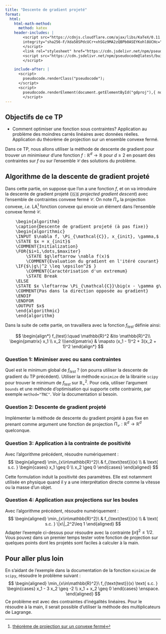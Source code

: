 ```yaml
---
title: "Descente de gradient projeté"
format:
  html:
    html-math-method:
      method: katex
    header-includes: |
        <script src="https://cdnjs.cloudflare.com/ajax/libs/KaTeX/0.11.1/katex.min.js"
        integrity="sha256-F/Xda58SPdcUCr+xhSGz9MA2zQBPb0ASEYKohl8UCHc=" crossorigin="anonymous">
        </script>
        <link rel="stylesheet" href="https://cdn.jsdelivr.net/npm/pseudocode@latest/build/pseudocode.min.css">
        <script src="https://cdn.jsdelivr.net/npm/pseudocode@latest/build/pseudocode.min.js">
        </script>

    include-after: |
      <script>
        pseudocode.renderClass("pseudocode");
      </script>
      <script>
        pseudocode.renderElement(document.getElementById("gdproj"),{ noEnd: true });
        </script>
---
```


::: {.hidden}
$$
\DeclareMathOperator*{\argmin}{argmin}
\DeclareMathOperator*{\argmax}{argmax}
$$
:::


::: {.callout-note}

## Objectifs de ce TP
- Comment optimiser une fonction sous contraintes? Application au problème des moindres carrés linéaires avec données réelles. Application du théorème de projection sur un ensemble convexe fermé.
:::

Dans ce TP, nous allons utiliser la méthode de descente de gradient pour trouver un minimiseur d'une fonction $f:\mathbb{R}^d\rightarrow\mathbb{R}$ pour $d\geq 2$ en posant des contraintes sur $f$ ou sur l'ensemble $\mathcal{C}$ des solutions du problème.

## Algorithme de la descente de gradient projeté

Dans cette partie, on suppose que l'on a une fonction $f$, et on va introduire la descente de gradient projeté (&#127468;&#127463; *projected gradient descent*) avec l'ensemble de contraintes convexe fermé $\mathcal{C}$.
On note $\Pi_{\mathcal{C}}$ la projection convexe, *i.e.* LA^[[théorème de projection sur un convexe fermé](https://fr.wikipedia.org/wiki/Th%C3%A9or%C3%A8me_de_projection_sur_un_convexe_ferm%C3%A9)] fonction convexe qui envoie un élément dans l'ensemble convexe fermé $\mathcal{C}$.

<pre id="gdproj" class="pseudocode" style="display:hidden;">
    \begin{algorithm}
    \caption{Descente de gradient projeté (à pas fixe)}
    \begin{algorithmic}
    \INPUT $\nabla f, \Pi_{\mathcal{C}}, x_{init}, \gamma,$ maxiter, $\epsilon$
    \STATE $x = x_{init}$
    \COMMENT{Initialization}
    \FOR{$i=1,\dots,$maxiter}
        \STATE $g\leftarrow \nabla f(x)$
        \COMMENT{Evaluation du gradient en l'itéré courant}
    \IF{$\|g\|^2 \leq \epsilon^2$ }
        \COMMENT{Caractérisation d'un extremum}
        \STATE Break
    \ELSE
    \STATE $x \leftarrow \Pi_{\mathcal{C}}\big(x - \gamma g\big)$
    \COMMENT{Pas dans la direction opposée au gradient}
    \ENDIF
    \ENDFOR
    \OUTPUT $x$
    \end{algorithmic}
    \end{algorithm}
</pre>

Dans la suite de cette partie, on travaillera avec la fonction $f_{test}$  définie ainsi:

$$
\begin{align*}
f_{test}:\quad  \mathbb{R}^2 &\to \mathbb{R}^2\\
\begin{pmatrix} x_1 \\ x_2 \\\end{pmatrix} & \mapsto (x_1 - 1)^2 + 3(x_2 + 1)^2
\end{align*}
$$

### Question 1: Minimiser avec ou sans contraintes

Quel est le minimum global de $f_{test}$ ? (on pourra utiliser la descente de gradient du TP précédent). Utiliser la méthode `minimize` de la librairie `scipy` pour trouver le minimum de $f_{test}$ sur $\mathbb{R}^2_+$. Pour cela, utiliser l'argument `bounds` et une méthode d'optimisation qui supporte cette contrainte, par exemple `method="TNC"`. Voir la documentation si besoin.

### Question 2: Descente de gradient projeté

Implémenter la méthode de descente du gradient projeté à pas fixe en prenant comme argument une fonction de projection $\Pi_{\mathcal{C}}:\mathbb{R}^d\to \mathbb{R}^d$ quelconque.

### Question 3: Application à la contrainte de positivité

Avec l'algorithme précédent, résoudre numériquement :
$$
              \begin{aligned}
                  \min_{x\in\mathbb{R}^2}\  & f_{\text{test}}(x) \\
                                      & \text{ s.c. }
                  \begin{cases}
                      x_1 \geq 0 \\
                      x_2 \geq 0
                  \end{cases}
              \end{aligned}
$$


::: {.callout-note}
Cette formulation induit la positivité des paramètres. Elle est notamment utilisée en physique quand il y a une interprétation directe comme la vitesse ou la masse d'un objet.
:::

### Question 4: Application aux projections sur les boules
Avec l'algorithme précédent, résoudre numériquement :
$$
              \begin{aligned}
                  \min_{x\in\mathbb{R}^2}\  & f_{\text{test}}(x) \\
                                      & \text{ s.c. }
              \|x\|_2^2\leq 1
              \end{aligned}
$$
Adapter l'exemple ci-dessus pour résoudre avec la contrainte $\|x\|^2\leq 1/2$.
Vous pouvez dans un premier temps tester votre fonction de projection sur quelques points dont les projetés sont faciles à calculer à la main.

::: {.callout-note appearance="simple"}
## Pour aller plus loin

En s'aidant de l'exemple dans la documentation de la fonction `minimize` de `scipy`, résoudre le problème suivant :
$$
    \begin{aligned}
        \min_{x\in\mathbb{R}^2}\   f_{\text{test}}(x)
        \text{ s.c. }
        \begin{cases}
            x_1 - 3 x_2 \geq -2 \\
            x_1 + x_2 \geq 0
        \end{cases} \enspace.
    \end{aligned}
$$
Ce problème est avec des contraintes d'inégalités linéaires. Pour le résoudre à la main, il serait possible d'utiliser la méthode des multiplicateurs de Lagrange.
:::